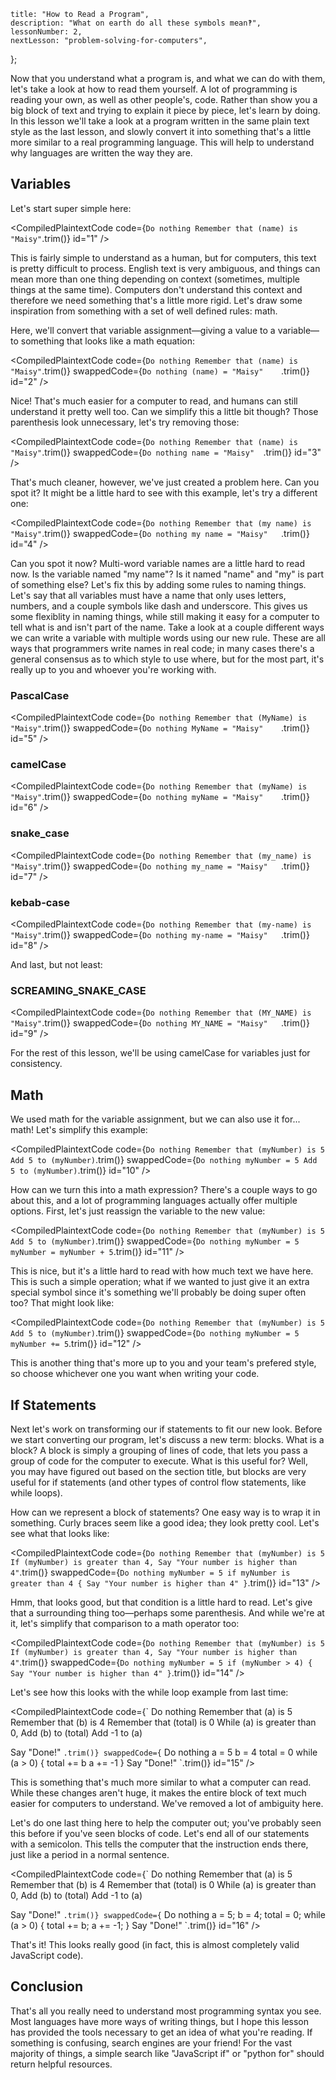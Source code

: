 
	title: "How to Read a Program",
	description: "What on earth do all these symbols mean‽",
	lessonNumber: 2,
	nextLesson: "problem-solving-for-computers",
};

Now that you understand what a program is, and what we can do with them, let's take a look at how to read them yourself. A lot of programming is reading your own, as well as other people's, code. Rather than show you a big block of text and trying to explain it piece by piece, let's learn by doing. In this lesson we'll take a look at a program written in the same plain text style as the last lesson, and slowly convert it into something that's a little more similar to a real programming language. This will help to understand why languages are written the way they are.

## Variables

Let's start super simple here:

<CompiledPlaintextCode
	code={`
Do nothing
Remember that (name) is "Maisy"
`.trim()}
	id="1"
/>

This is fairly simple to understand as a human, but for computers, this text is pretty difficult to process. English text is very ambiguous, and things can mean more than one thing depending on context (sometimes, multiple things at the same time). Computers don't understand this context and therefore we need something that's a little more rigid. Let's draw some inspiration from something with a set of well defined rules: math.

Here, we'll convert that variable assignment—giving a value to a variable—to something that looks like a math equation:

<CompiledPlaintextCode
	code={`
Do nothing
Remember that (name) is "Maisy"
`.trim()}
	swappedCode={`
Do nothing
(name) = "Maisy"	
`.trim()}
	id="2"
/>

Nice! That's much easier for a computer to read, and humans can still understand it pretty well too. Can we simplify this a little bit though? Those parenthesis look unnecessary, let's try removing those:

<CompiledPlaintextCode
	code={`
Do nothing
Remember that (name) is "Maisy"
`.trim()}
	swappedCode={`
Do nothing
name = "Maisy"	
`.trim()}
	id="3"
/>

That's much cleaner, however, we've just created a problem here. Can you spot it? It might be a little hard to see with this example, let's try a different one:

<CompiledPlaintextCode
	code={`
Do nothing
Remember that (my name) is "Maisy"
`.trim()}
	swappedCode={`
Do nothing
my name = "Maisy"	
`.trim()}
	id="4"
/>

Can you spot it now? Multi-word variable names are a little hard to read now. Is the variable named "my name"? Is it named "name" and "my" is part of something else? Let's fix this by adding some rules to naming things. Let's say that all variables must have a name that only uses letters, numbers, and a couple symbols like dash and underscore. This gives us some flexiblity in naming things, while still making it easy for a computer to tell what is and isn't part of the name. Take a look at a couple different ways we can write a variable with multiple words using our new rule. These are all ways that programmers write names in real code; in many cases there's a general consensus as to which style to use where, but for the most part, it's really up to you and whoever you're working with.

### PascalCase

<CompiledPlaintextCode
	code={`
Do nothing
Remember that (MyName) is "Maisy"
`.trim()}
	swappedCode={`
Do nothing
MyName = "Maisy"	
`.trim()}
	id="5"
/>

### camelCase

<CompiledPlaintextCode
	code={`
Do nothing
Remember that (myName) is "Maisy"
`.trim()}
	swappedCode={`
Do nothing
myName = "Maisy"	
`.trim()}
	id="6"
/>

### snake_case

<CompiledPlaintextCode
	code={`
Do nothing
Remember that (my_name) is "Maisy"
`.trim()}
	swappedCode={`
Do nothing
my_name = "Maisy"	
`.trim()}
	id="7"
/>

### kebab-case

<CompiledPlaintextCode
	code={`
Do nothing
Remember that (my-name) is "Maisy"
`.trim()}
	swappedCode={`
Do nothing
my-name = "Maisy"	
`.trim()}
	id="8"
/>

And last, but not least:

### SCREAMING_SNAKE_CASE

<CompiledPlaintextCode
	code={`
Do nothing
Remember that (MY_NAME) is "Maisy"
`.trim()}
	swappedCode={`
Do nothing
MY_NAME = "Maisy"	
`.trim()}
	id="9"
/>

For the rest of this lesson, we'll be using camelCase for variables just for consistency.

## Math

We used math for the variable assignment, but we can also use it for... math! Let's simplify this example:

<CompiledPlaintextCode
	code={`
Do nothing
Remember that (myNumber) is 5
Add 5 to (myNumber)
`.trim()}
	swappedCode={`
Do nothing
myNumber = 5
Add 5 to (myNumber)
`.trim()}
	id="10"
/>

How can we turn this into a math expression? There's a couple ways to go about this, and a lot of programming languages actually offer multiple options. First, let's just reassign the variable to the new value:

<CompiledPlaintextCode
	code={`
Do nothing
Remember that (myNumber) is 5
Add 5 to (myNumber)
`.trim()}
	swappedCode={`
Do nothing
myNumber = 5
myNumber = myNumber + 5
`.trim()}
	id="11"
/>

This is nice, but it's a little hard to read with how much text we have here. This is such a simple operation; what if we wanted to just give it an extra special symbol since it's something we'll probably be doing super often too? That might look like:

<CompiledPlaintextCode
	code={`
Do nothing
Remember that (myNumber) is 5
Add 5 to (myNumber)
`.trim()}
	swappedCode={`
Do nothing
myNumber = 5
myNumber += 5
`.trim()}
	id="12"
/>

This is another thing that's more up to you and your team's prefered style, so choose whichever one you want when writing your code.

## If Statements

Next let's work on transforming our if statements to fit our new look. Before we start converting our program, let's discuss a new term: <FancyText>blocks</FancyText>. What is a block? A block is simply a grouping of lines of code, that lets you pass a group of code for the computer to execute. What is this useful for? Well, you may have figured out based on the section title, but blocks are very useful for if statements (and other types of control flow statements, like while loops).

How can we represent a block of statements? One easy way is to wrap it in something. Curly braces seem like a good idea; they look pretty cool. Let's see what that looks like:

<CompiledPlaintextCode
	code={`
Do nothing
Remember that (myNumber) is 5
If (myNumber) is greater than 4,
	Say "Your number is higher than 4"
`.trim()}
	swappedCode={`
Do nothing
myNumber = 5
if myNumber is greater than 4 {
	Say "Your number is higher than 4"
}
`.trim()}
	id="13"
/>

Hmm, that looks good, but that condition is a little hard to read. Let's give that a surrounding thing too—perhaps some parenthesis. And while we're at it, let's simplify that comparison to a math operator too:

<CompiledPlaintextCode
	code={`
Do nothing
Remember that (myNumber) is 5
If (myNumber) is greater than 4,
	Say "Your number is higher than 4"
`.trim()}
	swappedCode={`
Do nothing
myNumber = 5
if (myNumber > 4) {
	Say "Your number is higher than 4"
}
`.trim()}
	id="14"
/>

Let's see how this looks with the while loop example from last time:

<CompiledPlaintextCode
	code={`
Do nothing
Remember that (a) is 5
Remember that (b) is 4
Remember that (total) is 0
While (a) is greater than 0,
  Add (b) to (total)
  Add -1 to (a)

Say "Done!"
`.trim()}
	swappedCode={`
Do nothing
a = 5
b = 4
total = 0
while (a > 0) {
  total += b
  a += -1
}
Say "Done!"
`.trim()}
	id="15"
/>

This is something that's much more similar to what a computer can read. While these changes aren't huge, it makes the entire block of text much easier for computers to understand. We've removed a lot of ambiguity here.

Let's do one last thing here to help the computer out; you've probably seen this before if you've seen blocks of code. Let's end all of our statements with a semicolon. This tells the computer that the instruction ends there, just like a period in a normal sentence.

<CompiledPlaintextCode
	code={`
Do nothing
Remember that (a) is 5
Remember that (b) is 4
Remember that (total) is 0
While (a) is greater than 0,
  Add (b) to (total)
  Add -1 to (a)

Say "Done!"
`.trim()}
	swappedCode={`
Do nothing
a = 5;
b = 4;
total = 0;
while (a > 0) {
  total += b;
  a += -1;
}
Say "Done!"
`.trim()}
	id="16"
/>

That's it! This looks really good (in fact, this is almost completely valid JavaScript code).

## Conclusion

That's all you really need to understand most programming syntax you see. Most languages have more ways of writing things, but I hope this lesson has provided the tools necessary to get an idea of what you're reading. If something is confusing, search engines are your friend! For the vast majority of things, a simple search like "JavaScript if" or "python for" should return helpful resources.
